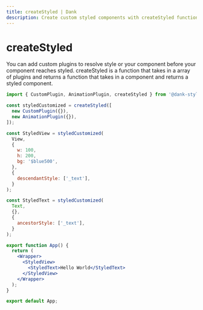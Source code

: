 ```yaml
---
title: createStyled | Dank
description: Create custom styled components with createStyled function and plugins. Example usage with CustomPlugin and AnimationPlugin.
---
```



<Meta title="api/createStyled" />

# createStyled

You can add custom plugins to resolve style or your component before your component reaches styled. createStyled is a function that takes in a array of plugins and returns a function that takes in a component and returns a styled component.

```jsx
import { CustomPlugin, AnimationPlugin, createStyled } from '@dank-style/react';

const styledCustomized = createStyled([
  new CustomPlugin({}),
  new AnimationPlugin({}),
]);

const StyledView = styledCustomized(
  View,
  {
    w: 100,
    h: 200,
    bg: '$blue500',
  },
  {
    descendantStyle: ['_text'],
  }
);

const StyledText = styledCustomized(
  Text,
  {},
  {
    ancestorStyle: ['_text'],
  }
);

export function App() {
  return (
    <Wrapper>
      <StyledView>
        <StyledText>Hello World</StyledText>
      </StyledView>
    </Wrapper>
  );
}

export default App;
```
